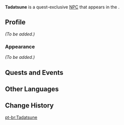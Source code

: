 {{Meta
<!-- Remove this template after adding the missing info -->
|missing_NPC_profile  = yes
<!--
|missing_NPC_idle     = yes
|missing_NPC_dialogue = yes
-->
}}
{{Character Infobox
|type             = Quest NPC
|image            = NPC Tadatsune.png
|region           = Inazuma
|location         = Inazuma

|ancestry         = <!-- Clan/family -->
|father           = 
|mother           = 
|spouse           = 
|sibling          = 
|child            = 
|relative         = 

|voiceEN          = 
|voiceCN          = 
|voiceJP          = 
}}
'''Tadatsune''' is a quest-exclusive [[NPC]] that appears in the {{Quest|Unexpected Battle}}.
<!--
==Location==
{{subst:#tag:gallery|
NPC Location {{subst:PAGENAME}}.png{{subst:!}}{{subst:PAGENAME}}'s location
NPC Location {{subst:PAGENAME}} Context.png{{subst:!}}Additional context
}}
-->
==Profile==
<!--Detailed story/lore information goes here.-->
''(To be added.)''

===Appearance===
<!--Keep appearance section short and concise. Limit to 2 paragraphs with 3-4 sentences each.-->
''(To be added.)''

==Quests and Events==
{{Quests and Events}}
<!--
==Trivia==
* 
-->
==Other Languages==
{{Other Languages
|default_hidden=1
|en      = Tadatsune
|zhs     = 忠常
|zhs_rm  = Zhōngcháng
|zht     = 忠常
|zht_rm  = Zhōngcháng
|ja      = 忠常
|ja_rm   = Tadatsune
|ko      = 타다츠네
|es      = Tadatsune
|fr      = Tadatsune
|ru      = Тадацунэ
|th      = Tadatsune
|vi      = Tadatsune
|de      = Tadatsune
|id      = Tadatsune
|pt      = Tadatsune
|tr      = Tadatsune
|it      = Tadatsune
}}

==Change History==
{{Change History|3.4}}
<!--
==References==
{{Reflist}}
-->

[[pt-br:Tadatsune]]